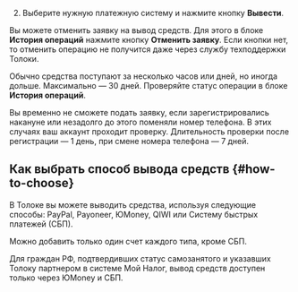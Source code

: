 2. Выберите нужную платежную систему и нажмите кнопку **Вывести**.

Вы можете отменить заявку на вывод средств. Для этого в блоке **История операций** нажмите кнопку **Отменить заявку**. Если кнопки нет, то отменить операцию не получится даже через службу техподдержки Толоки.

Обычно средства поступают за несколько часов или дней, но иногда дольше. Максимально — 30 дней. Проверяйте статус операции в блоке **История операций**.

<Note mode="restriction" title="Внимание">

Вы временно не сможете подать заявку, если зарегистрировались накануне или незадолго до этого поменяли номер телефона. В этих случаях ваш аккаунт проходит проверку. Длительность проверки после регистрации — 1 день, при смене номера телефона — 7 дней.

</Note>

## Как выбрать способ вывода средств {#how-to-choose}

В Толоке вы можете выводить средства, используя следующие способы: PayPal, Payoneer, ЮMoney, QIWI или Систему быстрых платежей (СБП).

Можно добавить только один счет каждого типа, кроме СБП.

<Note mode="warning" title="Важно">

Для граждан РФ, подтвердивших статус самозанятого и указавших Толоку партнером в системе Мой Налог, вывод средств доступен только через ЮMoney и СБП.

</Note>
